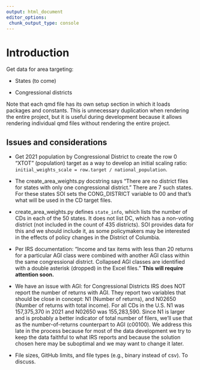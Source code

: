 ```yaml
---
output: html_document
editor_options: 
 chunk_output_type: console
---
```


# Introduction

Get data for area targeting:

-   States (to come)

-   Congressional districts

Note that each qmd file has its own setup section in which it loads packages and constants. This is unnecessary duplication when rendering the entire project, but it is useful during development because it allows rendering individual qmd files without rendering the entire project.

## Issues and considerations

-   Get 2021 population by Congressional District to create the row 0 "XTOT" (population) target as a way to develop an initial scaling ratio:  `initial_weights_scale = row.target / national_population`.

-   The create_area_weights.py docstring says "There are no district files for states with only one congressional district." There are 7 such states. For these states SOI sets the CONG_DISTRICT variable to 00 and that's what will be used in the CD target files.

-   create_area_weights.py defines `state_info`, which lists the number of CDs in each of the 50 states. It does not list DC, which has a non-voting district (not included in the count of 435 districts). SOI  provides data for this and we should include it, as some policymakers may be interested in the effects of policy changes in the District of Columbia.

-   Per IRS documentation: "Income and tax items with less than 20 returns for a particular AGI class were combined with another AGI class within the same congressional district. Collapsed AGI classes are identified with a double asterisk (dropped) in the Excel files." **This will require attention soon.**

-   We have an issue with AGI: for Congressional Districts IRS does NOT report the number of returns with AGI. They report two variables that should be close in concept: N1 (Number of returns), and N02650 (Number of returns with total income). For all CDs in the U.S. N1 was 157,375,370 in 2021 and N02650 was 155,283,590. Since N1 is larger and is probably a better indicator of total number of filers, we'll use that as the number-of-returns counterpart to AGI (c00100). We address this late in the process because for most of the data development we try to keep the data faithful to what IRS reports and because the solution chosen here may be suboptimal and we may want to change it later.

-   File sizes, GitHub limits, and file types (e.g., binary instead of csv). To discuss.


